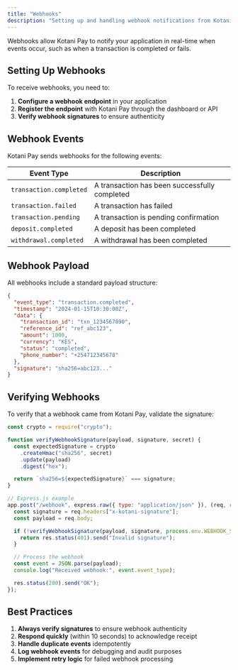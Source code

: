 ```yaml
---
title: "Webhooks"
description: "Setting up and handling webhook notifications from Kotani Pay"
---
```


Webhooks allow Kotani Pay to notify your application in real-time when events occur, such as when a transaction is completed or fails.

## Setting Up Webhooks

To receive webhooks, you need to:

1. **Configure a webhook endpoint** in your application
2. **Register the endpoint** with Kotani Pay through the dashboard or API
3. **Verify webhook signatures** to ensure authenticity

## Webhook Events

Kotani Pay sends webhooks for the following events:

| Event Type              | Description                                   |
| ----------------------- | --------------------------------------------- |
| `transaction.completed` | A transaction has been successfully completed |
| `transaction.failed`    | A transaction has failed                      |
| `transaction.pending`   | A transaction is pending confirmation         |
| `deposit.completed`     | A deposit has been completed                  |
| `withdrawal.completed`  | A withdrawal has been completed               |

## Webhook Payload

All webhooks include a standard payload structure:

```json
{
  "event_type": "transaction.completed",
  "timestamp": "2024-01-15T10:30:00Z",
  "data": {
    "transaction_id": "txn_1234567890",
    "reference_id": "ref_abc123",
    "amount": 1000,
    "currency": "KES",
    "status": "completed",
    "phone_number": "+254712345678"
  },
  "signature": "sha256=abc123..."
}
```

## Verifying Webhooks

To verify that a webhook came from Kotani Pay, validate the signature:

```javascript
const crypto = require("crypto");

function verifyWebhookSignature(payload, signature, secret) {
  const expectedSignature = crypto
    .createHmac("sha256", secret)
    .update(payload)
    .digest("hex");

  return `sha256=${expectedSignature}` === signature;
}

// Express.js example
app.post("/webhook", express.raw({ type: "application/json" }), (req, res) => {
  const signature = req.headers["x-kotani-signature"];
  const payload = req.body;

  if (!verifyWebhookSignature(payload, signature, process.env.WEBHOOK_SECRET)) {
    return res.status(401).send("Invalid signature");
  }

  // Process the webhook
  const event = JSON.parse(payload);
  console.log("Received webhook:", event.event_type);

  res.status(200).send("OK");
});
```

## Best Practices

1. **Always verify signatures** to ensure webhook authenticity
2. **Respond quickly** (within 10 seconds) to acknowledge receipt
3. **Handle duplicate events** idempotently
4. **Log webhook events** for debugging and audit purposes
5. **Implement retry logic** for failed webhook processing
